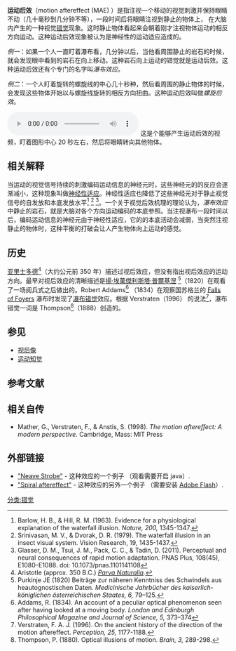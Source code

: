 '''运动后效'''（motion aftereffect (MAE) ）是指注视一个移动的视觉刺激并保持眼睛不动（几十毫秒到几分钟不等），一段时间后将眼睛注视到静止的物体上， 在大脑内产生的一种视觉[[错觉|错觉]]现象。这时静止物体看起来会朝着刚才注视物体运动的相反方向运动。这种运动后效现象被认为是神经性的运动适应造成的。

''例一''：如果一个人一直盯着瀑布看，几分钟以后，当他看周围静止的岩石的时候，就会发现眼中看到的岩石在向上移动。这种岩石向上运动的错觉就是运动后效。这种运动后效还有个专门的名字叫''瀑布效应''。

''例二''：一个人盯着旋转的螺旋线的中心几十秒种，然后看周围的静止物体的时候， 会发现这些物体开始以与螺旋线旋转的相反方向扭曲。这种运动后效叫做''螺旋后效''。

[[File:Illusion_movie.ogg|240px]] 这是个能够产生运动后效的视频，盯着图形中心 20 秒左右，然后将眼睛转向其他物体。

== 相关解释 ==
当运动的视觉信号持续的刺激编码运动信息的神经元时，这些神经元的的反应会逐渐减小，这种现象叫做[[神经性适应|神经性适应]]。神经性适应也降低了这些神经元对于静止视觉信号的自发放和本底发放水平<ref>Barlow, H. B., & Hill, R. M. (1963). Evidence for a physiological explanation of the waterfall illusion. ''Nature, 200,'' 1345-1347.</ref> <ref>Srinivasan, M. V., & Dvorak, D. R. (1979). The waterfall illusion in an insect visual system. Vision Research, 19, 1435-1437.</ref> <ref>Glasser, D. M., Tsui, J. M., Pack, C. C., & Tadin, D. (2011). Perceptual and neural consequences of rapid motion adaptation. PNAS Plus, 108(45), E1080–E1088. doi: 10.1073/pnas.1101141108 </ref>。一个关于视觉后效机理的理论认为，''瀑布效应''中静止的岩石，就是大脑对各个方向运动编码的本底参照。当注视瀑布一段时间以后，编码运动信息的神经元由于神经性适应，它的的本底活动会减弱，当突然注视静止的物体时，这种平衡的打破会让人产生物体向上运动的感觉。

== 历史 ==
[[亚里士多德|亚里士多德]]<ref>Aristotle (approx. 350 B.C.) ''[[Parva_Naturalia|Parva Naturalia]].''</ref>（大约公元前 350 年）描述过视后效应，但没有指出视后效应的运动方向。最早对视后效应的清晰描述是[[揚·埃萬傑利斯塔·普爾基涅|揚·埃萬傑利斯塔·普爾基涅]] <ref>Purkinje JE (1820) Beiträge zur näheren Kenntniss des Schwindels aus heautognostischen Daten. ''Medicinische Jahrbücher des kaiserlich-königlichen österreichischen Staates, 6,'' 79–125.</ref>（1820）在观看了一场阅兵式之后做出的。Robert Addams<ref>Addams, R. (1834). An account of a peculiar optical phenomenon seen after having looked at a moving body. ''London and Edinburgh Philosophical Magazine and Journal of Science, 5,'' 373–374</ref> （1834）在观察国苏格兰的 [[Falls_of_Foyers|Falls of Foyers]] 瀑布时发现了[[瀑布错觉|瀑布错觉]]效应。根据 Verstraten（1996） 的说法<ref>Verstraten, F. A. J. (1996). On the ancient history of the direction of the motion aftereffect. ''Perception, 25,'' 1177-1188.</ref>，瀑布错觉一词是 Thompson<ref>Thompson, P. (1880). Optical illusions of motion. ''Brain, 3,'' 289-298.</ref>（1888）创造的。

== 参见 ==
*[[视后像|视后像]]
*[[运动知觉|运动知觉]]

== 参考文献 ==
{{reflist|1}}

== 相关自传 ==
* Mather, G., Verstraten, F., & Anstis, S. (1998). ''The motion aftereffect: A modern perspective.'' Cambridge, Mass: MIT Press

== 外部链接 ==
* [http://www.neave.com/strobe "Neave Strobe"] - 这种效应的一个例子 （观看需要开启 java）.
* [http://www.michaelbach.de/ot/mot_adaptSpiral/ "Spiral aftereffect"] - 这种效应的另外一个例子 （需要安装 [[Adobe_Flash|Adobe Flash]]）.

[[分类:错觉|分类:错觉]]